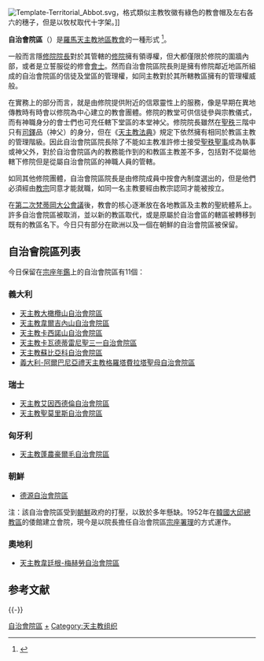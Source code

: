 {{refimprove|time=2019-09-18T09:37:50+00:00}}
[[File:Template-Territorial_Abbot.svg|right]]，格式類似主教牧徽有綠色的教會帽及左右各六的穗子，但是以牧杖取代十字架。]]

'''自治會院區'''（{{lang-la|Abbatia territorialis}}）是[[羅馬天主教|羅馬天主教]][[地區教會|地區教會]]的一種形式 <ref>{{cite web |title = 《天主教法典》第368条 |url = http://www.vatican.va/chinese/cic/cic-libro-II-ParteII-cann330-572_zh-t.pdf}}</ref>。

一般而言隱[[修院院長|修院院長]]對於其管轄的[[修院|修院]]擁有領導權，但大都僅限於修院的圍牆內部，或者是立誓服從的修會[[會士|會士]]。然而自治會院區院長則是擁有修院鄰近地區所組成的自治會院區的信徒及堂區的管理權，如同主教對於其所轄教區擁有的管理權威般。

在實務上的部分而言，就是由修院提供附近的信眾靈性上的服務，像是早期在異地傳教時有時會以修院為中心建立的教會團體。修院的教堂可供信徒參與宗教儀式，而有神職身分的會士們也可充任轄下堂區的本堂神父。修院院長雖然在[[聖秩聖事|聖秩]]三階中只有[[司鐸|司鐸]]品（神父）的身分，但在《[[天主教法典|天主教法典]]》規定下依然擁有相同於教區主教的管理階級。因此自治會院區院長除了不能如主教准許修士接受[[聖秩聖事|聖秩聖事]]成為執事或神父外，對於自治會院區內的教務能作到的和教區主教差不多，包括對不從屬他轄下修院但是從屬自治會院區的神職人員的管轄。

如同其他修院團體，自治會院區院長是由修院成員中按會內制度選出的，但是他們必須經由[[教宗|教宗]]同意才能就職，如同一名主教要經由教宗認同才能被按立。

在[[第二次梵蒂岡大公會議|第二次梵蒂岡大公會議]]後，教會的核心逐漸放在各地教區及主教的聖統體系上。許多自治會院區被取消，並以新的教區取代，或是原屬於自治會區的轄區被轉移到既有的教區名下。今日只有部分在歐洲以及一個在朝鮮的自治會院區被保留。

==自治會院區列表==
今日保留在[[宗座年鑑|宗座年鑑]]上的自治會院區有11個：

===義大利===
*[[天主教大橄欖山自治會院區|天主教大橄欖山自治會院區]]
*[[天主教韋爾吉內山自治會院區|天主教韋爾吉內山自治會院區]]
*[[天主教卡西諾山自治會院區|天主教卡西諾山自治會院區]]
*[[天主教卡瓦德蒂雷尼聖三一自治會院區|天主教卡瓦德蒂雷尼聖三一自治會院區]]
*[[天主教蘇比亞科自治會院區|天主教蘇比亞科自治會院區]]
*[[義大利-阿爾巴尼亞禮天主教格羅塔費拉塔聖母自治會院區|義大利-阿爾巴尼亞禮天主教格羅塔費拉塔聖母自治會院區]]

===瑞士===
*[[天主教艾因西德倫自治會院區|天主教艾因西德倫自治會院區]]
*[[天主教聖莫里斯自治會院區|天主教聖莫里斯自治會院區]]

===匈牙利===
*[[天主教蓬農豪爾毛自治會院區|天主教蓬農豪爾毛自治會院區]]

===朝鮮===
*[[天主教德源自治會院區|德源自治會院區]]
注：該自治會院區受到[[朝鮮|朝鮮]]政府的打壓，以致於多年懸缺。1952年在[[韓國|韓國]][[天主教大邱總教區|大邱總教區]]的倭館建立會院，現今是以院長擔任自治會院區[[宗座署理|宗座署理]]的方式運作。

===奧地利===
*[[天主教韋廷根-梅赫勞自治會院區|天主教韋廷根-梅赫勞自治會院區]]

== 参考文献 ==
{{Reflist}}

{{-}}
{{天主教}}

[[Category:自治會院區|]]
[[Category:天主教修道院|+]]
[[Category:天主教组织|Category:天主教组织]]